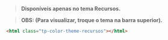 
<Meta title="Core/Color System/Themes/Recursos" />

<Title>Recursos</Title>

> **Disponíveis apenas no tema Recursos.**

> **OBS: (Para visualizar, troque o tema na barra superior).**

```html
<html class="tp-color-theme-recursos"></html>
```

<Title>Colors</Title>

<ColorPalette>
  <ColorItem
    title="Brand"
    colors={{
      brand: 'hsl(var(--tp-color-brand))',
    }}
  />
  <ColorItem
    title="Contrast"
    colors={{
      '': 'hsl(var(--tp-color-contrast-fixed))',
    }}
  />
</ColorPalette>

<Title>Colors Variants</Title>

<ColorPalette>
  <ColorItem
    title="Brand"
    colors={{
      'brand-1': 'hsl(var(--tp-color-brand-1))',
      'brand-2': 'hsl(var(--tp-color-brand-2))',
      'brand-3': 'hsl(var(--tp-color-brand-3))',
      'brand-4': 'hsl(var(--tp-color-brand-4))',
      'brand-5': 'hsl(var(--tp-color-brand-5))',
    }}
  />
  <ColorItem
    title="Contrast"
    colors={{
      'variation-1': 'hsl(var(--tp-color-neutral-10))',
      'variation-2': 'hsl(var(--tp-color-neutral-10))',
      'variation-3': 'hsl(var(--tp-color-contrast-fixed))',
      'variation-4': 'hsl(var(--tp-color-neutral-1))',
      'variation-5': 'hsl(var(--tp-color-neutral-1))',
    }}
  />
</ColorPalette>

<Title>Secondary Colors</Title>

<ColorPalette>
  <ColorItem
    title="Orange"
    colors={{
      orange: 'hsl(var(--tp-color-orange))',
    }}
  />
</ColorPalette>

<Title>Secondary Colors Variants</Title>

<ColorPalette>
  <ColorItem
    title="Orange"
    colors={{
      'orange-1': 'hsl(var(--tp-color-orange-1))',
      'orange-2': 'hsl(var(--tp-color-orange-2))',
      'orange-3': 'hsl(var(--tp-color-orange-3))',
      'orange-4': 'hsl(var(--tp-color-orange-4))',
      'orange-5': 'hsl(var(--tp-color-orange-5))',
    }}
  />
</ColorPalette>
